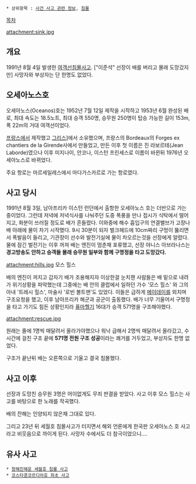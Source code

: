  * 상위항목 : [[사건 사고 관련 정보]], [[침몰]]
[[목차]]

attachment:sink.jpg

== 개요 ==
1991년 8월 4일 발생한 [[여객선]]침몰사고. ["이준석" 선장이 배를 버리고 몰래 도망갔지만] 사망자와 부상자는 단 한명도 없었다.

== 오세아노스호 ==
오세아노스(Oceanos)호는 1952년 7월 12일 제작을 시작하고 1953년 6월 완성된 배로, 최대 속도는 18.5노트, 최대 승객 550명, 승무원 250명이 탑승 가능한 길이 153m, 폭 22m의 거대 여객선이었다.

[[프랑스]]에서 제작했고 [[그리스]]]에서 소유했으며, 프랑스의 Bordeaux의 Forges ex chantiers de la Girende사에서 만들었고, 만든 이후 첫 이름은 진 라보르테(Jean Laborde)였으나 이후 미지나이, 안코나, 이스턴 프린세스로 이름이 바뀐뒤 1976년 오세아노스로 바뀌었다.

주요 항로는 마르세일레스에서 마다가스카르로 가는 항로였다.

== 사고 당시 ==
1991년 8월 3일, 남아프리카 이스턴 런던에서 출항한 오세아노스 호는 더반으로 가는 중이었다. 그런데 저녁에 저녁식사를 나눠주던 도중 폭풍을 만나 접시가 식탁에서 떨어지고, 화분이 쓰러질 정도로 배가 흔들렸다. 이와중에 해수 흡입구의 연결밸브가 고장나 배 아래에 물이 차기 시작했다. 9시 30분이 되자 벌크헤드에 10cm짜리 구멍이 뚫리면서 폭발음이 들리고, 기관장이 선수와 발전기실에 물이 차오르는것을 선장에게 알렸다. 물에 잠긴 벌전기는 이후 꺼져 배는 엔진이 멈춘채 포류했고, 선장 야니스 아브라나스는 '''경고방송도 안하고 승객들 몰래 승무원 일부와 함께 구명정을 타고 도망갔다.'''

attachment:hills.jpg
모스 힐스

배의 엔진이 꺼지고 갑자기 배가 조용해지자 이상한걸 눈치챈 사람들은 배 밑으로 내려가 위기상황을 파악했는데 그중에는 배 안의 클럽에서 일하던 가수 '모스 힐스' 와 그의 아내 '트레시 힐스', 마술사 '로빈 볼트맨'도 있었다. 이들은 급하게 [[메이데이]]를 외치며 구조요청을 했고, 이후 남아프리카 해군과 공군이 출동했다. 배가 너무 기울어서 구명정을 타고 가기도 힘든 상황인지라 [[퓨마]]헬기 16대가 승객 571명을 구조해야했다.

attachment:rescue.jpg

원래는 줄에 1명씩 매달려서 올라가야했으나 워낙 급해서 2명씩 매달려서 올라갔고, 수시간에 걸친 구조 끝에 '''571명 전원 구조 성공'''이라는 쾌거를 거두었고, 부상자도 한명 없었다.

{{{#!html
<iframe width="420" height="315" src="https://www.youtube.com/embed/nfIZ6rcySuY" frameborder="0" allowfullscreen></iframe>}}}

구조가 끝난뒤 배는 오른쪽으로 기울고 결국 침몰했다.

== 사고 이후 ==
선장과 도망친 승무원 3명은 어이없게도 무죄 판결을 받았다. 사고 이후 모스 힐스는 사고를 바탕으로 한 노래를 작곡했다.

{{{#!html
<iframe width="420" height="315" src="https://www.youtube.com/embed/lYZSWYpu_SQ" frameborder="0" allowfullscreen></iframe>}}}

배의 잔해는 인양되지 않은채 그대로 있다.

그리고 23년 뒤 세월호 침몰사고가 터지면서 해외 언론에게 한국판 오세아노스 호 사고라고 비웃음으로 까이게 된다. 사망자 수에서도 더 참극이었으니....

== 유사 사고 ==

 * [[청해진해운 세월호 침몰 사고]]
 * [[코스타콩코르디아호 좌초 사고]]
